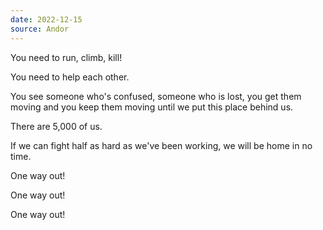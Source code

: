 ```yaml
---
date: 2022-12-15
source: Andor
---
```


You need to run, climb, kill!

You need to help each other.

You see someone who's confused, someone who is lost, you get them moving and you keep them moving until we put this place behind us.

There are 5,000 of us.

If we can fight half as hard as we've been working, we will be home in no time.

One way out!

One way out!

One way out!
